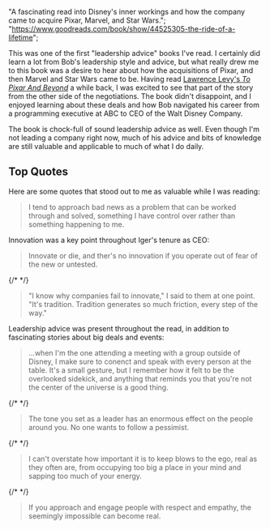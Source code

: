  "A fascinating read into Disney's inner workings and how the company came to acquire Pixar, Marvel, and Star Wars.";
  "https://www.goodreads.com/book/show/44525305-the-ride-of-a-lifetime";

This was one of the first "leadership advice" books I've read. I certainly did learn a lot from Bob's leadership style and advice, but what really drew me to this book was a desire to hear about how the acquisitions of Pixar, and then Marvel and Star Wars came to be. Having read [Lawrence Levy's _To Pixar And Beyond_](https://keegandonley.com/library/to-pixar-and-beyond "To Pixar and Beyond") a while back, I was excited to see that part of the story from the other side of the negotiations. The book didn't disappoint, and I enjoyed learning about these deals and how Bob navigated his career from a programming executive at ABC to CEO of the Walt Disney Company.

The book is chock-full of sound leadership advice as well. Even though I'm not leading a company right now, much of his advice and bits of knowledge are still valuable and applicable to much of what I do daily.

## Top Quotes

Here are some quotes that stood out to me as valuable while I was reading:

> I tend to approach bad news as a problem that can be worked through and solved, something I have control over rather than something happening to me.

Innovation was a key point throughout Iger's tenure as CEO:

> Innovate or die, and ther's no innovation if you operate out of fear of the new or untested.

{/*  */}

> "I know why companies fail to innovate," I said to them at one point. "It's tradition. Tradition generates so much friction, every step of the way."

Leadership advice was present throughout the read, in addition to fascinating stories about big deals and events:

> ...when I'm the one attending a meeting with a group outside of Disney, I make sure to conenct and speak with every person at the table. It's a small gesture, but I remember how it felt to be the overlooked sidekick, and anything that reminds you that you're not the center of the universe is a good thing.

{/*  */}

> The tone you set as a leader has an enormous effect on the people around you. No one wants to follow a pessimist.

{/*  */}

> I can't overstate how important it is to keep blows to the ego, real as they often are, from occupying too big a place in your mind and sapping too much of your energy.

{/*  */}

> If you approach and engage people with respect and empathy, the seemingly impossible can become real.
